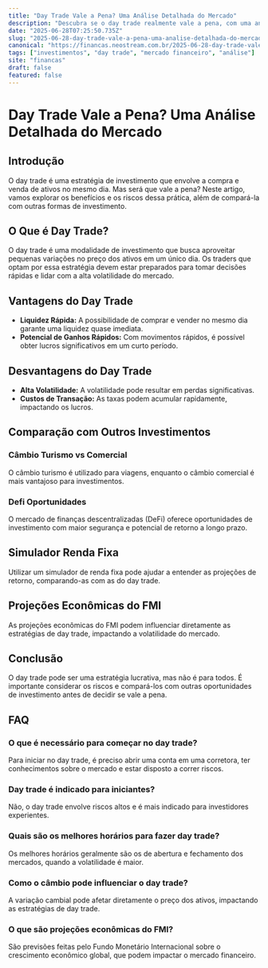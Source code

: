```yaml
---
title: "Day Trade Vale a Pena? Uma Análise Detalhada do Mercado"
description: "Descubra se o day trade realmente vale a pena, com uma análise detalhada das oportunidades e riscos, além de comparações com outros investimentos."
date: "2025-06-28T07:25:50.735Z"
slug: "2025-06-28-day-trade-vale-a-pena-uma-analise-detalhada-do-mercado"
canonical: "https://financas.neostream.com.br/2025-06-28-day-trade-vale-a-pena-uma-analise-detalhada-do-mercado"
tags: ["investimentos", "day trade", "mercado financeiro", "análise"]
site: "financas"
draft: false
featured: false
---
```


# Day Trade Vale a Pena? Uma Análise Detalhada do Mercado

## Introdução
O day trade é uma estratégia de investimento que envolve a compra e venda de ativos no mesmo dia. Mas será que vale a pena? Neste artigo, vamos explorar os benefícios e os riscos dessa prática, além de compará-la com outras formas de investimento.

## O Que é Day Trade?
O day trade é uma modalidade de investimento que busca aproveitar pequenas variações no preço dos ativos em um único dia. Os traders que optam por essa estratégia devem estar preparados para tomar decisões rápidas e lidar com a alta volatilidade do mercado.

## Vantagens do Day Trade
- **Liquidez Rápida:** A possibilidade de comprar e vender no mesmo dia garante uma liquidez quase imediata.
- **Potencial de Ganhos Rápidos:** Com movimentos rápidos, é possível obter lucros significativos em um curto período.

## Desvantagens do Day Trade
- **Alta Volatilidade:** A volatilidade pode resultar em perdas significativas.
- **Custos de Transação:** As taxas podem acumular rapidamente, impactando os lucros.

## Comparação com Outros Investimentos
### Câmbio Turismo vs Comercial
O câmbio turismo é utilizado para viagens, enquanto o câmbio comercial é mais vantajoso para investimentos.

### Defi Oportunidades
O mercado de finanças descentralizadas (DeFi) oferece oportunidades de investimento com maior segurança e potencial de retorno a longo prazo.

## Simulador Renda Fixa
Utilizar um simulador de renda fixa pode ajudar a entender as projeções de retorno, comparando-as com as do day trade.

## Projeções Econômicas do FMI
As projeções econômicas do FMI podem influenciar diretamente as estratégias de day trade, impactando a volatilidade do mercado.

## Conclusão
O day trade pode ser uma estratégia lucrativa, mas não é para todos. É importante considerar os riscos e compará-los com outras oportunidades de investimento antes de decidir se vale a pena.

## FAQ

### O que é necessário para começar no day trade?
Para iniciar no day trade, é preciso abrir uma conta em uma corretora, ter conhecimentos sobre o mercado e estar disposto a correr riscos.

### Day trade é indicado para iniciantes?
Não, o day trade envolve riscos altos e é mais indicado para investidores experientes.

### Quais são os melhores horários para fazer day trade?
Os melhores horários geralmente são os de abertura e fechamento dos mercados, quando a volatilidade é maior.

### Como o câmbio pode influenciar o day trade?
A variação cambial pode afetar diretamente o preço dos ativos, impactando as estratégias de day trade.

### O que são projeções econômicas do FMI?
São previsões feitas pelo Fundo Monetário Internacional sobre o crescimento econômico global, que podem impactar o mercado financeiro.